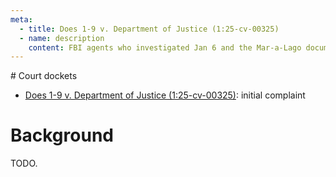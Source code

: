 ```yaml
---
meta:
  - title: Does 1-9 v. Department of Justice (1:25-cv-00325)
  - name: description
    content: FBI agents who investigated Jan 6 and the Mar-a-Lago document cases sue to prevent Trump learning their identities.
---
```




<Frame frontmatter={frontmatter}>
# Court dockets

- [Does 1-9 v. Department of Justice (1:25-cv-00325)](https://www.courtlistener.com/docket/69609079/does-1-9-v-department-of-justice/): initial complaint

# Background

TODO.
</Frame>

